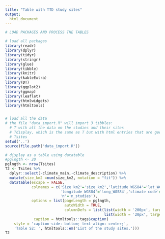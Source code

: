 ```yaml
---
title: "Table with TTD study sites"
output: 
  html_document
---
```


```r

# LOAD PACKAGES AND PROCESS THE TABLES

# load all packages 
library(readr)
library(dplyr)
library(tidyr)
library(stringr)
library(glue)
library(tibble)
library(knitr)
library(kableExtra)
library(DT)
library(ggplot2)
library(ggmap)
library(leaflet)
library(htmlwidgets)
library(htmltools)


# load all the data 
# the file "data_import.R" will import 3 tibbles:
  # T with all the data on the studies and their sites
  # Tdisplay, which is the same as T but with html entries that are good for html display
  # Tsites
setwd('..')
source(file.path("data_import.R"))
```




```r
# display as a table using datatable
#pglngth <- 20
pglngth <- nrow(Tsites)
T2 <- Tsites %>% 
  dplyr::select(-climate_main,-climate_description) %>% 
  mutate(size_km2 =num(size_km2, notation = "fit")) %>% 
  datatable(escape = FALSE,
            colnames = c('Size km2'='size_km2','latitude WGS84'='lat_WGS84',
                         'longitude WGS84'='long_WGS84','climate code'='climate_code',
                         'n'='n_studies'),
            options = list(pageLength = pglngth, 
                           autoWidth = TRUE,
                           columnDefs = list(list(width = '200px', targets = c(9)),
                                             list(width = '20px', targets = c(8)))),
             caption = htmltools::tags$caption(
    style = 'caption-side: bottom; text-align: center;',
    'Table S2: ', htmltools::em('List of the study sites.')))
T2
```
